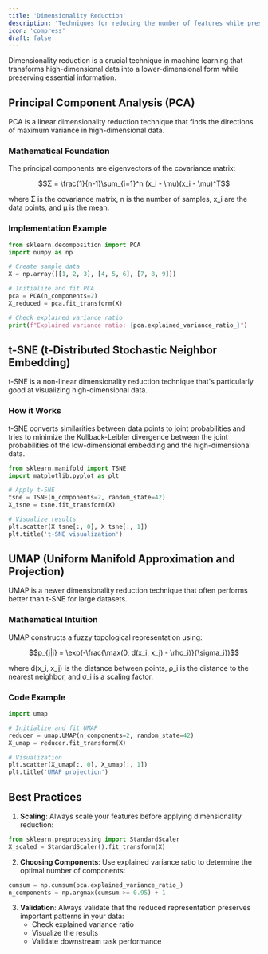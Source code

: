 ```yaml
---
title: 'Dimensionality Reduction'
description: 'Techniques for reducing the number of features while preserving important information'
icon: 'compress'
draft: false
---
```


Dimensionality reduction is a crucial technique in machine learning that transforms high-dimensional data into a lower-dimensional form while preserving essential information.

## Principal Component Analysis (PCA)

PCA is a linear dimensionality reduction technique that finds the directions of maximum variance in high-dimensional data.

### Mathematical Foundation

The principal components are eigenvectors of the covariance matrix:

```math
Σ = \frac{1}{n-1}\sum_{i=1}^n (x_i - \mu)(x_i - \mu)^T
```

where Σ is the covariance matrix, n is the number of samples, x_i are the data points, and μ is the mean.

### Implementation Example

```python
from sklearn.decomposition import PCA
import numpy as np

# Create sample data
X = np.array([[1, 2, 3], [4, 5, 6], [7, 8, 9]])

# Initialize and fit PCA
pca = PCA(n_components=2)
X_reduced = pca.fit_transform(X)

# Check explained variance ratio
print(f"Explained variance ratio: {pca.explained_variance_ratio_}")
```

## t-SNE (t-Distributed Stochastic Neighbor Embedding)

t-SNE is a non-linear dimensionality reduction technique that's particularly good at visualizing high-dimensional data.

### How it Works

t-SNE converts similarities between data points to joint probabilities and tries to minimize the Kullback-Leibler divergence between the joint probabilities of the low-dimensional embedding and the high-dimensional data.

```python
from sklearn.manifold import TSNE
import matplotlib.pyplot as plt

# Apply t-SNE
tsne = TSNE(n_components=2, random_state=42)
X_tsne = tsne.fit_transform(X)

# Visualize results
plt.scatter(X_tsne[:, 0], X_tsne[:, 1])
plt.title('t-SNE visualization')
```

## UMAP (Uniform Manifold Approximation and Projection)

UMAP is a newer dimensionality reduction technique that often performs better than t-SNE for large datasets.

### Mathematical Intuition

UMAP constructs a fuzzy topological representation using:

```math
p_{j|i} = \exp(-\frac{\max(0, d(x_i, x_j) - \rho_i)}{\sigma_i})
```

where d(x_i, x_j) is the distance between points, ρ_i is the distance to the nearest neighbor, and σ_i is a scaling factor.

### Code Example

```python
import umap

# Initialize and fit UMAP
reducer = umap.UMAP(n_components=2, random_state=42)
X_umap = reducer.fit_transform(X)

# Visualization
plt.scatter(X_umap[:, 0], X_umap[:, 1])
plt.title('UMAP projection')
```

## Best Practices

1. **Scaling**: Always scale your features before applying dimensionality reduction:
```python
from sklearn.preprocessing import StandardScaler
X_scaled = StandardScaler().fit_transform(X)
```

2. **Choosing Components**: Use explained variance ratio to determine the optimal number of components:
```python
cumsum = np.cumsum(pca.explained_variance_ratio_)
n_components = np.argmax(cumsum >= 0.95) + 1
```

3. **Validation**: Always validate that the reduced representation preserves important patterns in your data:
   - Check explained variance ratio
   - Visualize the results
   - Validate downstream task performance 